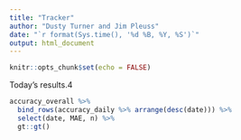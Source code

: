```yaml
---
title: "Tracker"
author: "Dusty Turner and Jim Pleuss"
date: "`r format(Sys.time(), '%d %B, %Y, %S')`"
output: html_document
---
```


```r
knitr::opts_chunk$set(echo = FALSE)
```

Today's results.4

```r
accuracy_overall %>% 
  bind_rows(accuracy_daily %>% arrange(desc(date))) %>%
  select(date, MAE, n) %>% 
  gt::gt()
```

